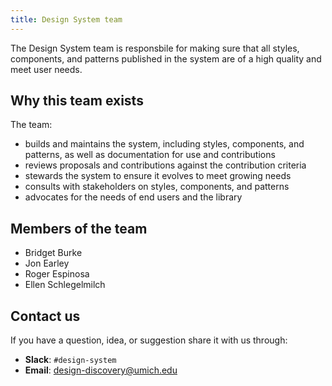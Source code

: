 ```yaml
---
title: Design System team
---
```



<Text lede>The Design System team is responsbile for making sure that all styles, components, and patterns published in the system are of a high quality and meet user needs.</Text>

## Why this team exists

The team:

- builds and maintains the system, including styles, components, and patterns, as well as documentation for use and contributions
- reviews proposals and contributions against the <gatsby-link to="/contribute/#contribution-criteria">contribution criteria</gatsby-link>
- stewards the system to ensure it evolves to meet growing needs
- consults with stakeholders on styles, components, and patterns
- advocates for the needs of end users and the library

## Members of the team

- Bridget Burke
- Jon Earley
- Roger Espinosa
- Ellen Schlegelmilch

## Contact us

If you have a question, idea, or suggestion share it with us through:

- **Slack**: `#design-system`
- **Email**: [design-discovery@umich.edu](mailto:design-discovery@umich.edu)

